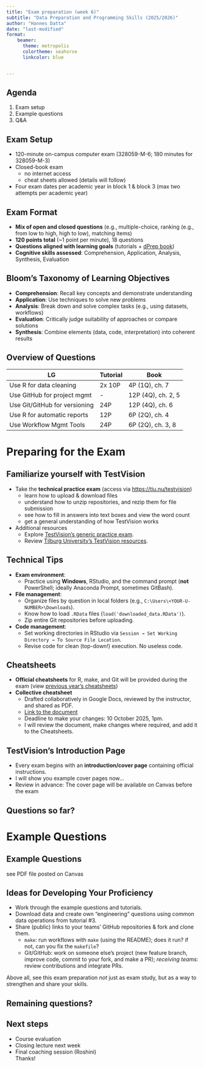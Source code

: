 ```yaml
---
title: "Exam preparation (week 6)"
subtitle: "Data Preparation and Programming Skills (2025/2026)"
author: "Hannes Datta"
date: "last-modified"
format: 
    beamer:
      theme: metropolis
      colortheme: seahorse
      linkcolor: blue


---
```


## Agenda

1. Exam setup
2. Example questions
3. Q&A

## Exam Setup

- 120-minute on-campus computer exam (328059-M-6; 180 minutes for 328059-M-3)
- Closed-book exam
  - no internet access
  - cheat sheets allowed (details will follow)
- Four exam dates per academic year in block 1 & block 3 (max two attempts per academic year)

## Exam Format

- **Mix of open and closed questions** (e.g., multiple-choice, ranking (e.g., from low to high, high to low), matching items)
- **120 points total** (~1 point per minute), 18 questions
- **Questions aligned with learning goals** (tutorials + [dPrep book](https://dprep-book.hannesdatta.com))
- **Cognitive skills assessed**: Comprehension, Application, Analysis, Synthesis, Evaluation

## Bloom’s Taxonomy of Learning Objectives

- **Comprehension**: Recall key concepts and demonstrate understanding
- **Application**: Use techniques to solve new problems
- **Analysis**: Break down and solve complex tasks (e.g., using datasets, workflows)
- **Evaluation**: Critically judge suitability of approaches or compare solutions
- **Synthesis**: Combine elements (data, code, interpretation) into coherent results

## Overview of Questions

| LG                          | Tutorial  | Book |
|-----------------------------|--------|-------|
| Use R for data cleaning     | 2x 10P          | 4P (1Q), ch. 7  |
| Use GitHub for project mgmt | -            | 12P (4Q), ch. 2, 5 |
| Use Git/GitHub for versioning| 24P          | 12P (4Q), ch. 6 |
| Use R for automatic reports | 12P          | 6P (2Q), ch. 4 |
| Use Workflow Mgmt Tools      | 24P          | 6P (2Q), ch. 3, 8 |

# Preparing for the Exam

## Familiarize yourself with TestVision

- Take the **technical practice exam** (access via [https://tiu.nu/testvision](https://tiu.nu/testvision))
  - learn how to upload & download files
  - understand how to unzip repositories, and rezip them for file submission
  - see how to fill in answers into text boxes and view the word count
  - get a general understanding of how TestVision works
- Additional resources
  - Explore [TestVision’s generic practice exam](https://oefentoetsen.testvision.nl/online/fe/login_ot.htm?campagne=tlb_demo_eng&taal=2).
  - Review [Tilburg University’s TestVision resources](https://www.tilburguniversity.edu/students/studying/exams/e-assessment/testvision).

## Technical Tips

- **Exam environment**:
  - Practice using **Windows**, RStudio, and the command prompt (__not__ PowerShell; ideally Anaconda Prompt, sometimes GitBash).
- **File management**:
  - Organize files by question in local folders (e.g., `C:\Users\<YOUR-U-NUMBER>\Downloads`).
  - Know how to load `.RData` files (`load('downloaded_data.RData')`).
  - Zip entire Git repositories before uploading.
- **Code management**:
  - Set working directories in RStudio via `Session → Set Working Directory → To Source File Location`.
  - Revise code for clean (top-down!) execution. No useless code.


## Cheatsheets

- **Official cheatsheets** for R, make, and Git will be provided during the exam (view [previous year's cheatsheets](https://github.
com/hannesdatta/course-dprep/raw/main/material/exam/cheatsheets/cheatsheets-exam.
zip))
- **Collective cheatsheet**
  - Drafted collaboratively in Google Docs, reviewed by the instructor, and shared as PDF.
  - [Link to the document](https://docs.google.com/document/d/1ufyP0bcndNBltN6efJ87HdI0nthpgMQVSS-Flyr-zpU/edit?usp=sharing)
  - Deadline to make your changes: 10 October 2025, 1pm.
  - I will review the document, make changes where required, and add it to the Cheatsheets.

## TestVision’s Introduction Page

- Every exam begins with an **introduction/cover page** containing official instructions.
- I will show you example cover pages now...
- Review in advance: The cover page will be available on Canvas before the exam

## Questions so far?

# Example Questions

## Example Questions 

see PDF file posted on Canvas

## Ideas for Developing Your Proficiency

- Work through the example questions and tutorials.
- Download data and create own "engineering" questions using common data operations from tutorial #3.
- Share (public) links to your teams’ GitHub repositories & fork and clone them.
  - `make`: run workflows with `make` (using the README); does it run? if not, can you fix the `makefile`?
  - Git/GitHub: work on someone else’s project (new feature branch, improve code, commit to your fork, and make a PR); *receiving teams*: review contributions and integrate PRs.

Above all, see this exam preparation *not* just as exam study, but as a way to strengthen and share your skills.

## Remaining questions?

## Next steps

- Course evaluation
- Closing lecture next week
- Final coaching session (Roshini)
<br>
Thanks!